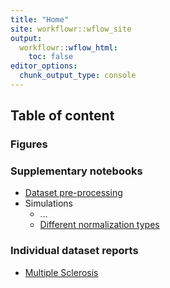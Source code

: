 ```yaml
---
title: "Home"
site: workflowr::wflow_site
output:
  workflowr::wflow_html:
    toc: false
editor_options:
  chunk_output_type: console
---
```


## Table of content

### Figures

### Supplementary notebooks

- [Dataset pre-processing](./preprocess.html)
- Simulations
    - ...
    - [Different normalization types](./simulation_distances.html)

### Individual dataset reports

- [Multiple Sclerosis](./ms_report.html)

